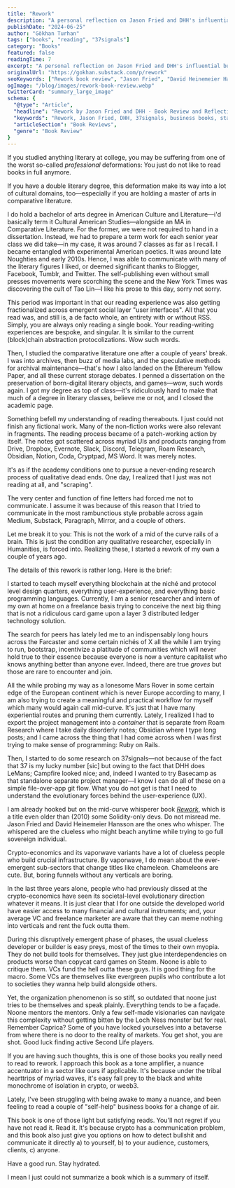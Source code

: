 ```yaml
---
title: "Rework"
description: "A personal reflection on Jason Fried and DHH's influential business book 'Rework', exploring how its principles apply to crypto-economics, organizational culture, and the challenges of building meaningful products in an oversaturated startup landscape."
publishDate: "2024-06-25"
author: "Gökhan Turhan"
tags: ["books", "reading", "37signals"]
category: "Books"
featured: false
readingTime: 7
excerpt: "A personal reflection on Jason Fried and DHH's influential business book 'Rework' and how its principles apply to crypto-economics and startup culture."
originalUrl: "https://gokhan.substack.com/p/rework"
seoKeywords: ["Rework book review", "Jason Fried", "David Heinemeier Hansson", "37signals", "Basecamp", "business books", "startup culture", "crypto economics", "organizational culture", "DHH", "Ruby on Rails", "entrepreneurship", "business philosophy", "startup advice"]
ogImage: "/blog/images/rework-book-review.webp"
twitterCard: "summary_large_image"
schema: {
  "@type": "Article",
  "headline": "Rework by Jason Fried and DHH - Book Review and Reflection",
  "keywords": "Rework, Jason Fried, DHH, 37signals, business books, startup culture",
  "articleSection": "Book Reviews",
  "genre": "Book Review"
}
---
```


If you studied anything literary at college, you may be suffering from one of the worst so-called *professional* deformations: You just do not like to read books in full anymore.

If you have a double literary degree, this deformation make its way into a lot of cultural domains, too—especially if you are holding a master of arts in comparative literature.

I do hold a bachelor of arts degree in American Culture and Literature—i'd basically term it Cultural American Studies—alongside an MA in Comparative Literature. For the former, we were not required to hand in a dissertation. Instead, we had to prepare a term work for each senior year class we did take—in my case, it was around 7 classes as far as I recall. I became entangled with experimental American poetics. It was around late Noughties and early 2010s. Hence, I was able to communicate with many of the literary figures I liked, or deemed significant thanks to Blogger, Facebook, Tumblr, and Twitter. The self-publishing even without small presses movements were scorching the scene and the New York Times was discovering the cult of Tao Lin—I like his prose to this day, sorry not sorry.

This period was important in that our reading experience was also getting fractionalized across emergent social layer "user interfaces". All that you read was, and still is, a de facto whole, an entirety with or without RSS. Simply, you are always only reading a single book. Your reading-writing experiences are bespoke, and singular. It is similar to the current (block)chain abstraction protocolizations. Wow such words.

Then, I studied the comparative literature one after a couple of years' break. I was into archives, then buzz of media labs, and the speculative methods for archival maintenance—that's how I also landed on the Ethereum Yellow Paper, and all these current storage debates. I penned a dissertation on the preservation of born-digital literary objects, and games—wow, such words again. I got my degree as top of class—it's ridiculously hard to make that much of a degree in literary classes, believe me or not, and I closed the academic page.

Something befell my understanding of reading thereabouts. I just could not finish any fictional work. Many of the non-fiction works were also relevant in fragments. The reading process became of a patch-working action by itself. The notes got scattered across myriad UIs and products ranging from Drive, Dropbox, Evernote, Slack, Discord, Telegram, Roam Research, Obsidian, Notion, Coda, Cryptpad, MS Word. It was merely notes.

It's as if the academy conditions one to pursue a never-ending research process of qualitative dead ends. One day, I realized that I just was not reading at all, and "scraping".

The very center and function of fine letters had forced me not to communicate. I assume it was because of this reason that I tried to communicate in the most rambunctious style probable across again Medium, Substack, Paragraph, Mirror, and a couple of others.

Let me break it to you: This is not the work of a mid of the curve rails of a brain. This is just the condition any qualitative researcher, especially in Humanities, is forced into. Realizing these, I started a rework of my own a couple of years ago.

The details of this rework is rather long. Here is the brief:

I started to teach myself everything blockchain at the niché and protocol level design quarters, everything user-experience, and everything basic programming languages. Currently, I am a senior researcher and intern of my own at home on a freelance basis trying to conceive the next big thing that is not a ridiculous card game upon a layer 3 distributed ledger technology solution.

The search for peers has lately led me to an indispensably long hours across the Farcaster and some certain nichés of X all the while I am trying to run, bootstrap, incentivize a platitude of communities which will never hold true to their essence because everyone is now a venture capitalist who knows anything better than anyone ever. Indeed, there are true *groves* but those are rare to encounter and join.

All the while probing my way as a lonesome Mars Rover in some certain edge of the European continent which is never Europe according to many, I am also trying to create a meaningful and practical workflow for myself which many would again call mid-curve. It's just that I have many experiential routes and pruning them currently. Lately, I realized I had to export the project management into a *container* that is separate from Roam Research where I take daily disorderly notes; Obsidian where I type long posts; and I came across the thing that I had come across when I was first trying to make sense of programming: Ruby on Rails.

Then, I started to do some research on 37signals—not because of the fact that 37 is my lucky number [sic] but owing to the fact that DHH does LeMans; Campfire looked nice; and, indeed I wanted to try Basecamp as that standalone separate project manager—I know I can do all of these on a simple file-over-app git flow. What you do not get is that I need to understand the evolutionary forces behind the user-experience (UX).

I am already hooked but on the mid-curve whisperer book *[Rework](https://www.amazon.com/Rework-Jason-Fried/dp/0307463745?ccs_id=f0b20e19-96bd-4650-9145-a51814561b00)*, which is a title even older than (2010) some Solidity-only devs. Do not misread me. Jason Fried and David Heinemeier Hansson are the ones who whisper. The whispered are the clueless who might beach anytime while trying to go full sovereign individual.

Crypto-economics and its vaporwave variants have a lot of clueless people who build crucial infrastructure. By vaporwave, I do mean about the ever-emergent sub-sectors that change titles like chameleon. Chameleons are cute. But, boring funnels without any verticals are boring.

In the last three years alone, people who had previously dissed at the crypto-economics have seen its societal-level evolutionary direction whatever it means. It is just clear that I for one outside the developed world have easier access to many financial and cultural instruments; and, your average VC and freelance marketer are aware that they can meme nothing into verticals and rent the fuck outta them.

During this disruptively emergent phase of phases, the usual clueless developer or builder is easy preys, most of the times to their own myopia. They do not build tools for themselves. They just glue interdependencies on products worse than copycat card games on Steam. Noone is able to critique them. VCs fund the hell outta these guys. It is good thing for the macro. Some VCs are themselves like evergreen pupils who contribute a lot to societies they wanna help build alongside others.

Yet, the organization phenomenon is so stiff, so outdated that noone just tries to be themselves and speak plainly. Everything tends to be a façade. Noone mentors the mentors. Only a few self-made visionaries can navigate this complexity without getting bitten by the Loch Ness monster but for real. Remember Caprica? Some of you have locked yourselves into a betaverse from where there is no door to the reality of markets. You get shot, you are shot. Good luck finding active Second Life players.

If you are having such thoughts, this is one of those books you really need to read to rework. I approach this book as a tone amplifier, a nuance accentuator in a sector like ours if applicable. It's because under the tribal hearttrips of myriad waves, it's easy fall prey to the black and white monochrome of isolation in crypto, or weeb3.

Lately, I've been struggling with being awake to many a nuance, and been feeling to read a couple of "self-help" business books for a change of air.

This book is one of those light but satisfying reads. You'll not regret if you have not read it. Read it. It's because crypto has a communication problem, and this book also just give you options on how to detect bullshit and communicate it directly a) to yourself, b) to your audience, customers, clients, c) anyone.

Have a good run. Stay hydrated.

I mean I just could not summarize a book which is a summary of itself.